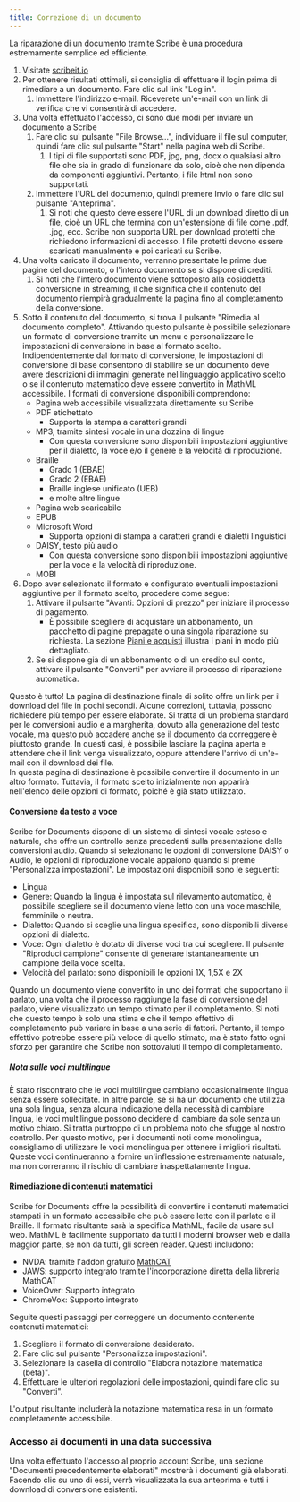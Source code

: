 ```yaml
---
title: Correzione di un documento
---
```



La riparazione di un documento tramite Scribe è una procedura estremamente semplice ed efficiente.
1. Visitate [scribeit.io](https://scribeit.io)
1. Per ottenere risultati ottimali, si consiglia di effettuare il login prima di rimediare a un documento. Fare clic sul link "Log in".
    1. Immettere l'indirizzo e-mail. Riceverete un'e-mail con un link di verifica che vi consentirà di accedere.
1. Una volta effettuato l'accesso, ci sono due modi per inviare un documento a Scribe
    1. Fare clic sul pulsante "File Browse...", individuare il file sul computer, quindi fare clic sul pulsante "Start" nella pagina web di Scribe.
        1. I tipi di file supportati sono PDF, jpg, png, docx o qualsiasi altro file che sia in grado di funzionare da solo, cioè che non dipenda da componenti aggiuntivi. Pertanto, i file html non sono supportati.
    1. Immettere l'URL del documento, quindi premere Invio o fare clic sul pulsante "Anteprima".
        1. Si noti che questo deve essere l'URL di un download diretto di un file, cioè un URL che termina con un'estensione di file come .pdf, .jpg, ecc. Scribe non supporta URL per download protetti che richiedono informazioni di accesso. I file protetti devono essere scaricati manualmente e poi caricati su Scribe.
1. Una volta caricato il documento, verranno presentate le prime due pagine del documento, o l'intero documento se si dispone di crediti.
    1. Si noti che l'intero documento viene sottoposto alla cosiddetta conversione in streaming, il che significa che il contenuto del documento riempirà gradualmente la pagina fino al completamento della conversione.
1. Sotto il contenuto del documento, si trova il pulsante "Rimedia al documento completo". Attivando questo pulsante è possibile selezionare un formato di conversione tramite un menu e personalizzare le impostazioni di conversione in base al formato scelto. Indipendentemente dal formato di conversione, le impostazioni di conversione di base consentono di stabilire se un documento deve avere descrizioni di immagini generate nel linguaggio applicativo scelto o se il contenuto matematico deve essere convertito in MathML accessibile. I formati di conversione disponibili comprendono:
    * Pagina web accessibile visualizzata direttamente su Scribe
    * PDF etichettato
        * Supporta la stampa a caratteri grandi
    * MP3, tramite sintesi vocale in una dozzina di lingue
        * Con questa conversione sono disponibili impostazioni aggiuntive per il dialetto, la voce e/o il genere e la velocità di riproduzione.
    * Braille
        * Grado 1 (EBAE)
        * Grado 2 (EBAE)
        * Braille inglese unificato (UEB)
        * e molte altre lingue
    * Pagina web scaricabile
    * EPUB
    * Microsoft Word
        * Supporta opzioni di stampa a caratteri grandi e dialetti linguistici
    * DAISY, testo più audio
        * Con questa conversione sono disponibili impostazioni aggiuntive per la voce e la velocità di riproduzione.
    * MOBI
1. Dopo aver selezionato il formato e configurato eventuali impostazioni aggiuntive per il formato scelto, procedere come segue:
    1. Attivare il pulsante "Avanti: Opzioni di prezzo" per iniziare il processo di pagamento.
        * È possibile scegliere di acquistare un abbonamento, un pacchetto di pagine prepagate o una singola riparazione su richiesta. La sezione [Piani e acquisti](../piani) illustra i piani in modo più dettagliato.
    1. Se si dispone già di un abbonamento o di un credito sul conto, attivare il pulsante "Converti" per avviare il processo di riparazione automatica. 

Questo è tutto! La pagina di destinazione finale di solito offre un link per il download del file in pochi secondi. Alcune correzioni, tuttavia, possono richiedere più tempo per essere elaborate. Si tratta di un problema standard per le conversioni audio e a margherita, dovuto alla generazione del testo vocale, ma questo può accadere anche se il documento da correggere è piuttosto grande. In questi casi, è possibile lasciare la pagina aperta e attendere che il link venga visualizzato, oppure attendere l'arrivo di un'e-mail con il download dei file.  
In questa pagina di destinazione è possibile convertire il documento in un altro formato. Tuttavia, il formato scelto inizialmente non apparirà nell'elenco delle opzioni di formato, poiché è già stato utilizzato.

#### Conversione da testo a voce

Scribe for Documents dispone di un sistema di sintesi vocale esteso e naturale, che offre un controllo senza precedenti sulla presentazione delle conversioni audio. Quando si selezionano le opzioni di conversione DAISY o Audio, le opzioni di riproduzione vocale appaiono quando si preme "Personalizza impostazioni".
Le impostazioni disponibili sono le seguenti:
* Lingua
* Genere: Quando la lingua è impostata sul rilevamento automatico, è possibile scegliere se il documento viene letto con una voce maschile, femminile o neutra.
* Dialetto: Quando si sceglie una lingua specifica, sono disponibili diverse opzioni di dialetto.
* Voce: Ogni dialetto è dotato di diverse voci tra cui scegliere. Il pulsante "Riproduci campione" consente di generare istantaneamente un campione della voce scelta.
* Velocità del parlato: sono disponibili le opzioni 1X, 1,5X e 2X

Quando un documento viene convertito in uno dei formati che supportano il parlato, una volta che il processo raggiunge la fase di conversione del parlato, viene visualizzato un tempo stimato per il completamento. Si noti che questo tempo è solo una stima e che il tempo effettivo di completamento può variare in base a una serie di fattori. Pertanto, il tempo effettivo potrebbe essere più veloce di quello stimato, ma è stato fatto ogni sforzo per garantire che Scribe non sottovaluti il tempo di completamento.

##### Nota sulle voci multilingue

È stato riscontrato che le voci multilingue cambiano occasionalmente lingua senza essere sollecitate. In altre parole, se si ha un documento che utilizza una sola lingua, senza alcuna indicazione della necessità di cambiare lingua, le voci multilingue possono decidere di cambiare da sole senza un motivo chiaro. Si tratta purtroppo di un problema noto che sfugge al nostro controllo. Per questo motivo, per i documenti noti come monolingua, consigliamo di utilizzare le voci monolingua per ottenere i migliori risultati. Queste voci continueranno a fornire un'inflessione estremamente naturale, ma non correranno il rischio di cambiare inaspettatamente lingua.

#### Rimediazione di contenuti matematici

Scribe for Documents offre la possibilità di convertire i contenuti matematici stampati in un formato accessibile che può essere letto con il parlato e il Braille. Il formato risultante sarà la specifica MathML, facile da usare sul web. MathML è facilmente supportato da tutti i moderni browser web e dalla maggior parte, se non da tutti, gli screen reader. Questi includono:
* NVDA: tramite l'addon gratuito [MathCAT](https://addons.nvda-project.org/addons/MathCAT.en.html)
* JAWS: supporto integrato tramite l'incorporazione diretta della libreria MathCAT
* VoiceOver: Supporto integrato
* ChromeVox: Supporto integrato

Seguite questi passaggi per correggere un documento contenente contenuti matematici:
1. Scegliere il formato di conversione desiderato.
1. Fare clic sul pulsante "Personalizza impostazioni".
1. Selezionare la casella di controllo "Elabora notazione matematica (beta)".
1. Effettuare le ulteriori regolazioni delle impostazioni, quindi fare clic su "Converti".

L'output risultante includerà la notazione matematica resa in un formato completamente accessibile.

### Accesso ai documenti in una data successiva

Una volta effettuato l'accesso al proprio account Scribe, una sezione "Documenti precedentemente elaborati" mostrerà i documenti già elaborati. Facendo clic su uno di essi, verrà visualizzata la sua anteprima e tutti i download di conversione esistenti.
